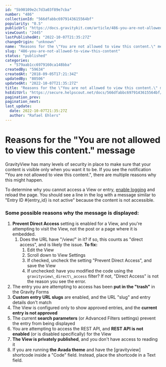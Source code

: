 ```yaml
---
id: "5b90109e2c7d3a03f89e7cba"
number: "486"
collectionId: "566dfabbc6979143615564bf"
popularity: "0.5"
publicUrl: "https://docs.gravitykit.com/article/486-you-are-not-allowed-to-view-this-content"
viewCount: "2445"
lastPublishedAt: "2022-10-07T21:35:27Z"
changeOrigin: "unknown"
name: "Reasons for the \"You are not allowed to view this content.\" message"
slug: "486-you-are-not-allowed-to-view-this-content"
status: "published"
categories: 
  - "579aab1cc6979160ca148bba"
createdBy: "59634"
createdAt: "2018-09-05T17:21:34Z"
updatedBy: "80506"
updatedAt: "2022-10-07T21:35:27Z"
title: "Reasons for the \"You are not allowed to view this content.\" message"
hsEditUrl: "https://secure.helpscout.net/docs/566dfabbc6979143615564bf/article/5b90109e2c7d3a03f89e7cba"
pagination_prev: 
pagination_next: 
last_update:
  date: 2022-10-07T21:35:27Z
  author: "Rafael Ehlers"
---
```


# Reasons for the "You are not allowed to view this content." message

GravityView has many levels of security in place to make sure that your content is visible only when you want it to be. If you see the notification "You are not allowed to view this content.", there are multiple reasons why this might happen.

To determine why you cannot access a View or entry, [enable logging](https://docs.gravitykit.com/article/213-gravityview-logging-tools) and reload the page. You should see a line in the log with a message similar to "Entry ID #{entry\_id} is not active" because the content is not accessible.

### Some possible reasons why the message is displayed:

1. **Prevent Direct Access** setting is enabled for a View, and you're attempting to visit the View, not the post or a page where it is embedded. 
   1. Does the URL have "/view/" in it? if so, this counts as "direct access", and is likely the issue. **To fix:**
       1. Edit the View
       2. Scroll down to View Settings
       3. If checked, uncheck the setting "Prevent Direct Access", and save the View
       4. If unchecked: have you modified the code using the `gravityview\_direct\_access` filter? If not, "Direct Access" is not the reason you see the error.
2. The entry you are attempting to access has been **put in the "trash"** in the Gravity Forms
3. **Custom entry URL slugs** are enabled, and the URL "slug" and entry details don't match
4. The View is configured only to show approved entries, and the **current entry is not approved**
5. The current **search parameters** (or Advanced Filters settings) prevent the entry from being displayed
6. You are attempting to access the REST API, and **REST API is not enabled** (or is disabled specifically) for the View
7. **The View is privately published**, and you don't have access to reading it
8. If you are running **the Avada theme** and have the \[gravityview\] shortcode inside a "Code" field. Instead, place the shortcode in a Text field.